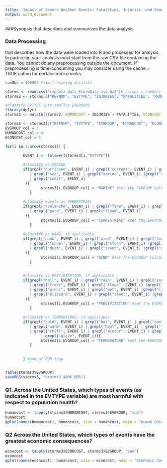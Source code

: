 ```yaml
---
title: 'Impact of Severe Weather Events: Fatalities, Injuries, and Economic Consequences'
output: word_document
---
```


###Synopsis 
that describes and summarizes the data analysis

### Data Processing
that describes how the data were loaded into R and processed for analysis. In particular, your analysis must start from the raw CSV file containing the data. You cannot do any preprocessing outside the document. If preprocessing is time-consuming you may consider using the cache = TRUE option for certain code chunks.
```r

runObs = 400000 #limit reading datafile

storms <- read.csv("repdata-data-StormData.csv.bz2")#, nrows = runObs)
storms2 <- storms[c("REFNUM", "EVTYPE", "INJURIES", "FATALITIES", "PROPDMG", "CROPDMG")]

#classify EVTYPE into smaller EVGROUPS
library(dplyr)
storms3 <- mutate(storms2, HUMANCOST = INJURIES + FATALITIES, ECONCOST = PROPDMG + CROPDMG, EVGROUP = "Unclassified")

storms3 <- storms3[c("REFNUM", "EVTYPE", "EVGROUP", "HUMANCOST", "ECONCOST")] #FOR PART I
EVGROUP_col = 3
HUMANCOST_col = 4
ECONCOST_col = 5

for(i in 1:nrow(storms3)) {
  
        EVENT_i <- tolower(storms3[i,"EVTYPE"])

        #classify as MARINE
        if(grepl("hurricane", EVENT_i) | grepl("current", EVENT_i) | grepl("tide", EVENT_i) 
           | grepl("sea", EVENT_i) | grepl("marine", EVENT_i) |grepl("surf", EVENT_i) 
           | grepl("coast", EVENT_i) 
         ){
                storms3[i,EVGROUP_col] = "MARINE" #set the EVGROUP column
           }
        
        #classify events as TERRESTRIAL 
        if(grepl("avalanche", EVENT_i) | grepl("fire", EVENT_i) | grepl("mud", EVENT_i) 
           | grepl("pack", EVENT_i) | grepl("flood", EVENT_i)
         ){
                storms3[i,EVGROUP_col] = "TERRESTRIAL" #set the EVGROUP column
           }
        
        #classify as WIND, if applicable
        if(grepl("nado", EVENT_i) | grepl("wind", EVENT_i) | grepl("turbulance", EVENT_i) 
           | grepl("funnel", EVENT_i) | grepl("storm", EVENT_i) |grepl("burst", EVENT_i) 
           | grepl("dust", EVENT_i) | grepl("spout", EVENT_i) |grepl("cloud", EVENT_i) 
         ){
                storms3[i,EVGROUP_col] = "WIND" #set the EVGROUP column
           }
        

        #classify as PRECIPITATION, if applicable
        if(grepl("hail", EVENT_i) | grepl("rain", EVENT_i) | grepl("snow", EVENT_i) 
           | grepl("freez", EVENT_i) | grepl("flood", EVENT_i) |grepl("thunder", EVENT_i) 
           | grepl("preci", EVENT_i) | grepl("wet", EVENT_i) |grepl("lightening", EVENT_i) 
           | grepl("blizzard", EVENT_i) | grepl("sleet", EVENT_i) |grepl("urban", EVENT_i) 
         ){
                storms3[i,EVGROUP_col] = "PRECIPITATION" #set the EVGROUP column
           }
        
        #classify as TEMPERATURE, if applicable
        if(grepl("cold", EVENT_i) | grepl("hot", EVENT_i) | grepl("cool", EVENT_i) 
           | grepl("warm", EVENT_i) | grepl("heat", EVENT_i) | grepl("frost", EVENT_i) 
           | grepl("chill", EVENT_i) | grepl("winter", EVENT_i) | grepl("ice", EVENT_i) 
                | grepl("glaze", EVENT_i)){
                storms3[i,EVGROUP_col] = "TEMPERATURE" #set the EVGROUP column
           }
        
        
        } #end of FOR loop


table(storms3$EVGROUP)
saveRDS(storms3, "storms3_400K.RDS")

```

### Q1. Across the United States, which types of events (as indicated in the EVTYPE variable) are most harmful with respect to population health?
```r
humancost <- tapply(storms3$HUMANCOST, storms3$EVGROUP, "sum")
humancost
qplot(names(humancost), humancost, size = humancost, main = "Human Cost of Weather Events", xlab = "Event Type Group", ylab = "Human Cost: Death and Injury")

```

### Q2 Across the United States, which types of events have the greatest economic consequences?
```r

econcost <- tapply(storms3$ECONCOST, storms3$EVGROUP, "sum")
econcost
qplot(names(econcost), humancost, size = econcost, main = "Economic Cost of Weather Events", xlab = "Event Type Group", ylab = "Economic Costs: Crop and Property Damage")

```

